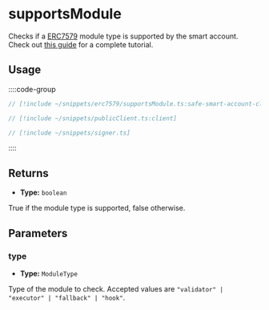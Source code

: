 # supportsModule

Checks if a [ERC7579](https://eips.ethereum.org/EIPS/eip-7579) module type is supported by the smart account. Check out [this guide](/permissionless/how-to/accounts/user-erc7579-actions) for a complete tutorial.

## Usage

::::code-group

```ts [example.ts]
// [!include ~/snippets/erc7579/supportsModule.ts:safe-smart-account-client]
```

```ts [publicClient.ts]
// [!include ~/snippets/publicClient.ts:client]
```

```ts [signer.ts]
// [!include ~/snippets/signer.ts]
```

::::

## Returns

- **Type:** `boolean`

True if the module type is supported, false otherwise.

## Parameters

### type

- **Type:** `ModuleType`

Type of the module to check. Accepted values are `"validator" | "executor" | "fallback" | "hook"`.
